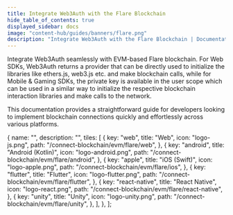 ```yaml
---
title: Integrate Web3Auth with the Flare Blockchain
hide_table_of_contents: true
displayed_sidebar: docs
image: "content-hub/guides/banners/flare.png"
description: "Integrate Web3Auth with the Flare Blockchain | Documentation - Web3Auth"
---
```



<SEO
  title="Integrate Web3Auth with the Flare Blockchain"
  description="Integrate Web3Auth with the Flare Blockchain | Documentation - Web3Auth"
  image="https://web3auth.io/docs/content-hub/guides/banners/flare.png"
  slug="/connect-blockchain/evm/flare"
/>

Integrate Web3Auth seamlessly with EVM-based Flare blockchain. For Web SDKs, Web3Auth returns a provider that can be directly used to initialize the
libraries like ethers.js, web3.js etc. and make blockchain calls, while for Mobile & Gaming SDKs, the private key is available in the user scope which
can be used in a similar way to initialize the respective blockchain interaction libraries and make calls to the network.

This documentation provides a straightforward guide for developers looking to implement blockchain connections quickly and effortlessly across various
platforms.

  {
    name: "",
    description: "",
    tiles: [
      {
        key: "web",
        title: "Web",
        icon: "logo-js.png",
        path: "/connect-blockchain/evm/flare/web",
      },
      {
        key: "android",
        title: "Android (Kotlin)",
        icon: "logo-android.png",
        path: "/connect-blockchain/evm/flare/android",
      },
      {
        key: "apple",
        title: "iOS (Swift)",
        icon: "logo-apple.png",
        path: "/connect-blockchain/evm/flare/ios",
      },
      {
        key: "flutter",
        title: "Flutter",
        icon: "logo-flutter.png",
        path: "/connect-blockchain/evm/flare/flutter",
      },
      {
        key: "react-native",
        title: "React Native",
        icon: "logo-react.png",
        path: "/connect-blockchain/evm/flare/react-native",
      },
      {
        key: "unity",
        title: "Unity",
        icon: "logo-unity.png",
        path: "/connect-blockchain/evm/flare/unity",
      },
    ],
  },
];

<Tiles tileGroups={Flare} />
